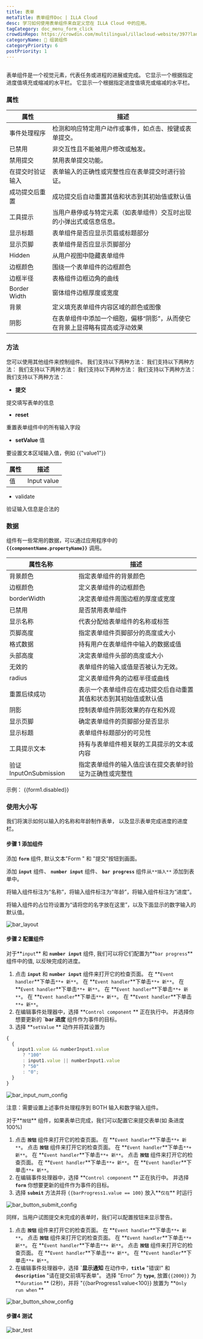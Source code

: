 ```yaml
---
title: 表单
metaTitle: 表单组件Doc | ILLA Cloud
desc: 学习如何使用表单组件来自定义您在 ILLA Cloud 中的应用。
tagCategory: doc_menu_form_click
crowdinRepo: https://crowdin.com/multilingual/illacloud-website/397?languages=zhcn&filter=basic&value=0
categoryName: 🧬 组装组件
categoryPriority: 6
postPriority: 1
---
```


## <h2 hidden>什么是形式？</h2>

表单组件是一个视觉元素，代表任务或进程的进展或完成。 它显示一个根据指定进度值填充或缩减的水平栏。 它显示一个根据指定进度值填充或缩减的水平栏。

### 属性

| 属性                            | 描述                                                                                                                                    |
| ----------------------------- | ------------------------------------------------------------------------------------------------------------------------------------- |
| 事件处理程序                        | 检测和响应特定用户动作或事件，如点击、按键或表单提交。                                                                                                           |
| 已禁用                           | 非交互性且不能被用户修改或触发。                                                                                                                      |
| 禁用提交                          | 禁用表单提交功能。                                                                                                                             |
| 在提交时验证输入                      | 表单输入的正确性或完整性应在表单提交时进行验证。                                                                                                              |
| 成功提交后重置                       | 成功提交后自动重置其值和状态到其初始值或默认值                                                                                                               |
| 工具提示                          | 当用户悬停或与特定元素（如表单组件）交互时出现的小弹出式或信息信息。                                                                                                    |
| 显示标题                          | 表单组件是否应显示页眉或标题部分                                                                                                                      |
| 显示页脚                          | 表单组件是否应显示页脚部分                                                                                                                         |
| Hidden                        | 从用户视图中隐藏表单组件                                                                                                                          |
| 边框颜色                          | 围绕一个表单组件的边框颜色                                                                                                                         |
| 边框半径                          | 表格组件边框边角的曲线                                                                                                                           |
| Border Width                  | 窗体组件边框厚度或宽度                                                                                                                           |
| 背景                            | 定义填充表单组件内容区域的颜色或图像                                                                                                                    |
| 阴影                            | 在表单组件中添加一个细胞，偏移“阴影”，从而使它在背景上显得略有提高或浮动效果                                                                                               |

### 方法

您可以使用其他组件来控制组件。 我们支持以下两种方法： 我们支持以下两种方法： 我们支持以下两种方法： 我们支持以下两种方法： 我们支持以下两种方法： 我们支持以下两种方法：

-   **提交**

提交填写表单的信息

-   **reset**

重置表单组件中的所有输入字段

-   **setValue** 值

要设置文本区域输入值，例如 {{"value1"}}

| 属性     | 描述          |
| ------ | ----------- |
| 值      | Input value |

-   validate

验证输入信息是合法的

### 数据

组件有一些常用的数据，可以通过应用程序中的 **`{{componentName.propertyName}}`** 调用。

| 属性名称                  | 描述                                                                                                                                      |
| --------------------- | --------------------------------------------------------------------------------------------------------------------------------------- |
| 背景颜色                  | 指定表单组件的背景颜色                                                                                                                             |
| 边框颜色                  | 定义表单组件的边框颜色                                                                                                                             |
| borderWidth           | 决定表单组件周围边框的厚度或宽度                                                                                                                        |
| 已禁用                   | 是否禁用表单组件                                                                                                                                |
| 显示名称                  | 代表分配给表单组件的名称或标签                                                                                                                         |
| 页脚高度                  | 指定表单组件页脚部分的高度或大小                                                                                                                        |
| 格式数据                  | 持有用户在表单组件中输入的数据或值                                                                                                                       |
| 头部高度                  | 决定表单组件头部的高度或大小                                                                                                                          |
| 无效的                   | 表单组件的输入或值是否被认为无效。                                                                                                                       |
| radius                | 定义表单组件角的边框半径或曲线                                                                                                                         |
| 重置后续成功                | 表示一个表单组件应在成功提交后自动重置其值和状态到其初始值或默认值                                                                                                       |
| 阴影                    | 控制表单组件阴影效果的存在和外观                                                                                                                        |
| 显示页脚                  | 确定表单组件的页脚部分是否显示                                                                                                                         |
| 显示标题                  | 表单组件标题部分的可见性                                                                                                                            |
| 工具提示文本                | 持有与表单组件相关联的工具提示的文本或内容                                                                                                                   |
| 验证 InputOnSubmission  | 指定表单组件的输入值应该在提交表单时验证为正确性或完整性                                                                                                            |

示例： {{form1.disabled}}

### 使用大小写

我们将演示如何以输入的名称和年龄制作表单， 以及显示表单完成进度的进度栏。

#### 步骤 1 添加组件

添加 **`form`** 组件, 默认文本"Form " 和 "提交"按钮到画面。

添加 **`input`** 组件、 **`number input`** 组件、 **`bar progress`** 组件从`**插入**` 添加到表单中。

将输入组件标注为“名称”，将输入组件标注为“年龄”，将输入组件标注为“进度”。

将输入组件的占位符设置为“请将您的名字放在这里”，以及下面显示的数字输入的默认值。

![bar_layout](https://cdn.illacloud.com/official-website/img/official-site/components/bar_layout.jpg)

#### 步骤 2 配置组件

对于**`input`** 和 **`number input`** 组件, 我们可以将它们配置为**`bar progress`** 组件中的值, 以反映完成的进度。

1.  点击 **`input`** 和 **`number input`** 组件来打开它的检查页面。 在 **`Event handler`**下单击`**+ 新**`。 在 **`Event handler`**下单击`**+ 新**`。 在 **`Event handler`**下单击`**+ 新**`。 在 **`Event handler`**下单击`**+ 新**`。 在 **`Event handler`**下单击`**+ 新**`。 在 **`Event handler`**下单击`**+ 新**`。
2.  在编辑事件处理器中，选择 **`Control component` ** 正在执行中。 并选择你想要更新的 **\`bar 进度** 组件作为事件的目标。
3.  选择 **`setValue` ** 动作并将其设置为

```jsx
{
  {
    input1.value && numberInput1.value
      ? "100"
      : input1.value || numberInput1.value
      ? "50"
      : "0";
  }
}
```

![bar_input_num_config](https://cdn.illacloud.com/official-website/img/official-site/components/bar_input_num_config.jpg)

注意：需要设置上述事件处理程序到 BOTH 输入和数字输入组件。

对于**`按钮`** 组件，如果表单已完成，我们可以配置它来提交表单(如 条进度100%)

1.  点击 **`按钮`** 组件来打开它的检查页面。 在 **`Event handler`**下单击`**+ 新**`。 点击 **`按钮`** 组件来打开它的检查页面。 在 **`Event handler`**下单击`**+ 新**`。 在 **`Event handler`**下单击`**+ 新**`。 点击 **`按钮`** 组件来打开它的检查页面。 在 **`Event handler`**下单击`**+ 新**`。 在 **`Event handler`**下单击`**+ 新**`。
2.  在编辑事件处理器中，选择 **`Control component` ** 正在执行中。 并选择 **`form`** 你想要更新的组件作为事件的目标。
3.  选择 **`submit`** 方法并将 `{{barProgress1.value == 100}` 放入**`仅在`** 时运行

![bar_button_submit_config](https://cdn.illacloud.com/official-website/img/official-site/components/bar_buton_submit_config.jpg)

同样，当用户试图提交未完成的表单时，我们可以配置按钮来显示警告。

1.  点击 **`按钮`** 组件来打开它的检查页面。 在 **`Event handler`**下单击`**+ 新**`。 点击 **`按钮`** 组件来打开它的检查页面。 在 **`Event handler`**下单击`**+ 新**`。 在 **`Event handler`**下单击`**+ 新**`。 点击 **`按钮`** 组件来打开它的检查页面。 在 **`Event handler`**下单击`**+ 新**`。 在 **`Event handler`**下单击`**+ 新**`。
2.  在编辑事件处理器中，选择 **\`显示通知** 在动作中，**`title`** "错误!" 和 **`description`** "请在提交前填写表单"。 选择 "Error" 为 **`type`**, 放置`{{2000}}` 为 **`duration` ** (2秒)，并将 "{{barProgress1.value\<100}} 放置为 **`Only run when` **

![bar_button_show_config](https://cdn.illacloud.com/official-website/img/official-site/components/bar_buton_show_config.jpg)

#### 步骤4 测试

![bar_test](https://cdn.illacloud.com/official-website/img/official-site/components/bar_test.gif)
